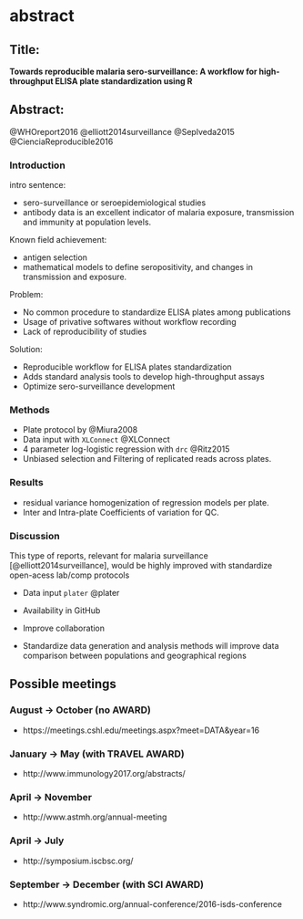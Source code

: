 # abstract {#astmh}

## Title:

<!-- 
Towards standardized malaria serological surveillance:
A reproducible workflow
previous to the application of serology-based modeling

A reproducible workflow for the 
standardization of 
high-throughput ELISA experiments

A standarization of high-throughput ELISA experiments/assays
previous to the application of serological surveillance modeling

BERKELEY BOOK 2017
https://www.practicereproducibleresearch.org/

-->

**Towards reproducible malaria sero-surveillance:
A workflow for high-throughput ELISA plate standardization using R**

## Abstract:
@WHOreport2016
@elliott2014surveillance
@Seplveda2015
@CienciaReproducible2016

### Introduction

intro sentence:

- sero-surveillance or seroepidemiological studies
- antibody data is an excellent indicator of malaria exposure, transmission and 
immunity at population levels. 

Known field achievement:

- antigen selection
- mathematical models to define seropositivity, and changes in transmission and exposure.

Problem:

- No common procedure to standardize ELISA plates among publications
- Usage of privative softwares without workflow recording
- Lack of reproducibility of studies

Solution:

- Reproducible workflow for ELISA plates standardization
- Adds standard analysis tools to develop high-throughput assays
- Optimize sero-surveillance development

### Methods

- Plate protocol by @Miura2008
- Data input with `XLConnect` @XLConnect
- 4 parameter log-logistic regression with `drc` @Ritz2015
- Unbiased selection and Filtering of replicated reads across plates.

### Results

- residual variance homogenization of regression models per plate.
- Inter and Intra-plate Coefficients of variation for QC.

### Discussion

This type of reports, relevant for malaria surveillance [@elliott2014surveillance], 
would be highly improved with standardize open-acess lab/comp protocols

- Data input `plater` @plater
- Availability in GitHub

- Improve collaboration
- Standardize data generation and analysis methods will improve data comparison 
between populations and geographical regions

## Possible meetings

### August -> October (no AWARD)
- https://meetings.cshl.edu/meetings.aspx?meet=DATA&year=16

### January -> May (with TRAVEL AWARD)
- http://www.immunology2017.org/abstracts/

### April -> November
- http://www.astmh.org/annual-meeting

### April -> July
- http://symposium.iscbsc.org/

### September -> December (with SCI AWARD)
- http://www.syndromic.org/annual-conference/2016-isds-conference
<!--## References-->
